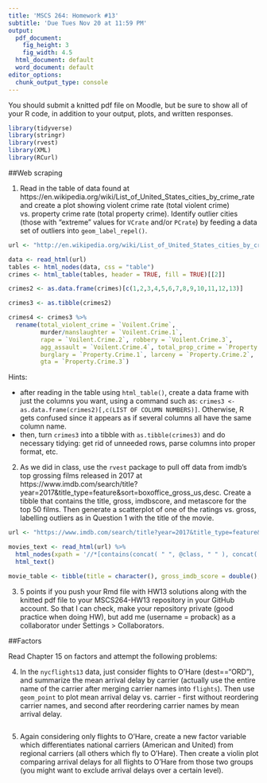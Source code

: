 ```yaml
---
title: 'MSCS 264: Homework #13'
subtitle: 'Due Tues Nov 20 at 11:59 PM'
output:
  pdf_document:
    fig_height: 3
    fig_width: 4.5
  html_document: default
  word_document: default
editor_options: 
  chunk_output_type: console
---
```


You should submit a knitted pdf file on Moodle, but be sure to show all of your R code, in addition to your output, plots, and written responses.

```r
library(tidyverse)
library(stringr)
library(rvest)
library(XML)
library(RCurl)
```

##Web scraping

1. Read in the table of data found at https://en.wikipedia.org/wiki/List_of_United_States_cities_by_crime_rate and create a plot showing violent crime rate (total violent crime) vs. property crime rate (total property crime).  Identify outlier cities (those with "extreme" values for `VCrate` and/or `PCrate`) by feeding a data set of outliers into `geom_label_repel()`.

```r
url <- "http://en.wikipedia.org/wiki/List_of_United_States_cities_by_crime_rate"

data <- read_html(url)
tables <- html_nodes(data, css = "table")
crimes <- html_table(tables, header = TRUE, fill = TRUE)[[2]]

crimes2 <- as.data.frame(crimes)[c(1,2,3,4,5,6,7,8,9,10,11,12,13)]

crimes3 <- as.tibble(crimes2)

crimes4 <- crimes3 %>%
  rename(total_violent_crime = `Voilent.Crime`,
         murder/manslaughter = `Voilent.Crime.1`,
         rape = `Voilent.Crime.2`, robbery = `Voilent.Crime.3`,
         agg_assault = `Voilent.Crime.4`, total_prop_crime = `Property.Crime`,
         burglary = `Property.Crime.1`, larceny = `Property.Crime.2`,
         gta = `Property.Crime.3`)

```


Hints:

- after reading in the table using `html_table()`, create a data frame with just the columns you want, using a command such as: `crimes3 <- as.data.frame(crimes2)[,c(LIST OF COLUMN NUMBERS)]`.  Otherwise, R gets confused since it appears as if several columns all have the same column name.
- then, turn `crimes3` into a tibble with `as.tibble(crimes3)` and do necessary tidying: get rid of unneeded rows, parse columns into proper format, etc.

2. As we did in class, use the `rvest` package to pull off data from imdb's top grossing films released in 2017 at https://www.imdb.com/search/title?year=2017&title_type=feature&sort=boxoffice_gross_us,desc.  Create a tibble that contains the title, gross, imdbscore, and metascore for the top 50 films.  Then generate a scatterplot of one of the ratings vs. gross, labelling outliers as in Question 1 with the title of the movie.

```r
url <- "https://www.imdb.com/search/title?year=2017&title_type=feature&sort=boxoffice_gross_us,desc"

movies_text <- read_html(url) %>%
  html_nodes(xpath = '//*[contains(concat( " ", @class, " " ), concat( " ", "ratings-imdb-rating", " " ))] | //*[contains(concat( " ", @class, " " ), concat( " ", "ratings-metascore", " " ))] | //*[contains(concat( " ", @class, " " ), concat( " ", "lister-item-header", " " ))]//a') %>% 
  html_text() 

movie_table <- tibble(title = character(), gross_imdb_score = double(), metascore = double())

```


3. 5 points if you push your Rmd file with HW13 solutions along with the knitted pdf file to your MSCS264-HW13 repository in your GitHub account.  So that I can check, make your repository private (good practice when doing HW), but add me (username = proback) as a collaborator under Settings > Collaborators.

##Factors

Read Chapter 15 on factors and attempt the following problems:

4. In the `nycflights13` data, just consider flights to O'Hare (dest=="ORD"), and summarize the mean arrival delay by carrier (actually use the entire name of the carrier after merging carrier names into `flights`).  Then use `geom_point` to plot mean arrival delay vs. carrier - first without reordering carrier names, and second after reordering carrier names by mean arrival delay.

```r

```


5. Again considering only flights to O'Hare, create a new factor variable which differentiates national carriers (American and United) from regional carriers (all others which fly to O'Hare).  Then create a violin plot comparing arrival delays for all flights to O'Hare from those two groups (you might want to exclude arrival delays over a certain level).
